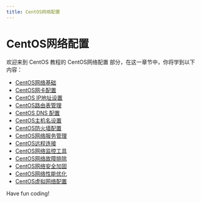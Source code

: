 ```yaml
---
title: CentOS网络配置
---
```


# CentOS网络配置

欢迎来到 CentOS 教程的 CentOS网络配置 部分，在这一章节中，你将学到以下内容：

- [CentOS网络基础](./0-centos-network-basics.mdx)
- [CentOS网卡配置](./1-centos-network-card-configuration.mdx)
- [CentOS IP地址设置](./2-centos-ip-address-setting.mdx)
- [CentOS路由表管理](./3-centos-routing-table-management.mdx)
- [CentOS DNS 配置](./4-centos-dns-configuration.mdx)
- [CentOS主机名设置](./5-centos-hostname-settings.mdx)
- [CentOS防火墙配置](./6-centos-firewall-configuration.mdx)
- [CentOS网络服务管理](./7-centos-network-service-management.mdx)
- [CentOS远程连接](./8-centos-remote-connection.mdx)
- [CentOS网络监控工具](./9-centos-network-monitoring-tool.mdx)
- [CentOS网络故障排除](./10-centos-network-troubleshooting.mdx)
- [CentOS网络安全加固](./11-centos-network-security-hardening.mdx)
- [CentOS网络性能优化](./12-centos-network-performance-optimization.mdx)
- [CentOS虚拟网络配置](./13-centos-virtual-network-configuration.mdx)

Have fun coding!